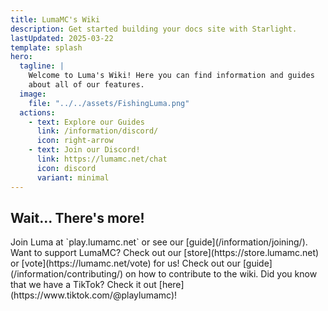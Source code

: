 ```yaml
---
title: LumaMC's Wiki
description: Get started building your docs site with Starlight.
lastUpdated: 2025-03-22
template: splash
hero:
  tagline: |
    Welcome to Luma's Wiki! Here you can find information and guides 
    about all of our features.
  image:
    file: "../../assets/FishingLuma.png"
  actions:
    - text: Explore our Guides
      link: /information/discord/
      icon: right-arrow
    - text: Join our Discord!
      link: https://lumamc.net/chat
      icon: discord
      variant: minimal
---
```



## Wait... There's more!

<CardGrid stagger>
  <Card title="Join LumaMC!" icon="rocket">
    Join Luma at `play.lumamc.net` or see our [guide](/information/joining/).
  </Card>
  <Card title="Support us!" icon="seti:bazel">
    Want to support LumaMC? Check out our [store](https://store.lumamc.net) or
    [vote](https://lumamc.net/vote) for us!
  </Card>
  <Card title="Want to contribute?" icon="pencil">
    Check out our [guide](/information/contributing/) on how to contribute to the wiki.
  </Card>
  <Card title="More Luma..." icon="tiktok">
    Did you know that we have a TikTok? Check it out [here](https://www.tiktok.com/@playlumamc)!
  </Card>
</CardGrid>
